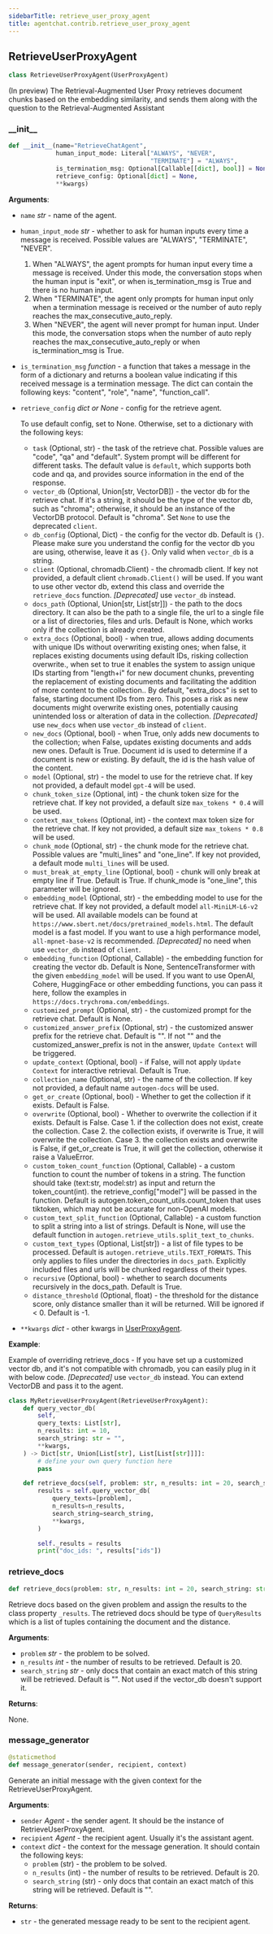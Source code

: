 ```yaml
---
sidebarTitle: retrieve_user_proxy_agent
title: agentchat.contrib.retrieve_user_proxy_agent
---
```


## RetrieveUserProxyAgent

```python
class RetrieveUserProxyAgent(UserProxyAgent)
```

(In preview) The Retrieval-Augmented User Proxy retrieves document chunks based on the embedding
similarity, and sends them along with the question to the Retrieval-Augmented Assistant

### \_\_init\_\_

```python
def __init__(name="RetrieveChatAgent",
             human_input_mode: Literal["ALWAYS", "NEVER",
                                       "TERMINATE"] = "ALWAYS",
             is_termination_msg: Optional[Callable[[dict], bool]] = None,
             retrieve_config: Optional[dict] = None,
             **kwargs)
```

**Arguments**:

- `name` _str_ - name of the agent.
  
- `human_input_mode` _str_ - whether to ask for human inputs every time a message is received.
  Possible values are "ALWAYS", "TERMINATE", "NEVER".
  1. When "ALWAYS", the agent prompts for human input every time a message is received.
  Under this mode, the conversation stops when the human input is "exit",
  or when is_termination_msg is True and there is no human input.
  2. When "TERMINATE", the agent only prompts for human input only when a termination
  message is received or the number of auto reply reaches
  the max_consecutive_auto_reply.
  3. When "NEVER", the agent will never prompt for human input. Under this mode, the
  conversation stops when the number of auto reply reaches the
  max_consecutive_auto_reply or when is_termination_msg is True.
  
- `is_termination_msg` _function_ - a function that takes a message in the form of a dictionary
  and returns a boolean value indicating if this received message is a termination message.
  The dict can contain the following keys: "content", "role", "name", "function_call".
  
- `retrieve_config` _dict or None_ - config for the retrieve agent.
  
  To use default config, set to None. Otherwise, set to a dictionary with the
  following keys:
  - `task` (Optional, str) - the task of the retrieve chat. Possible values are
  "code", "qa" and "default". System prompt will be different for different tasks.
  The default value is `default`, which supports both code and qa, and provides
  source information in the end of the response.
  - `vector_db` (Optional, Union[str, VectorDB]) - the vector db for the retrieve chat.
  If it's a string, it should be the type of the vector db, such as "chroma"; otherwise,
  it should be an instance of the VectorDB protocol. Default is "chroma".
  Set `None` to use the deprecated `client`.
  - `db_config` (Optional, Dict) - the config for the vector db. Default is `{}`. Please make
  sure you understand the config for the vector db you are using, otherwise, leave it as `{}`.
  Only valid when `vector_db` is a string.
  - `client` (Optional, chromadb.Client) - the chromadb client. If key not provided, a
  default client `chromadb.Client()` will be used. If you want to use other
  vector db, extend this class and override the `retrieve_docs` function.
  *[Deprecated]* use `vector_db` instead.
  - `docs_path` (Optional, Union[str, List[str]]) - the path to the docs directory. It
  can also be the path to a single file, the url to a single file or a list
  of directories, files and urls. Default is None, which works only if the
  collection is already created.
  - `extra_docs` (Optional, bool) - when true, allows adding documents with unique IDs
  without overwriting existing ones; when false, it replaces existing documents
  using default IDs, risking collection overwrite., when set to true it enables
  the system to assign unique IDs starting from "length+i" for new document
  chunks, preventing the replacement of existing documents and facilitating the
  addition of more content to the collection..
  By default, "extra_docs" is set to false, starting document IDs from zero.
  This poses a risk as new documents might overwrite existing ones, potentially
  causing unintended loss or alteration of data in the collection.
  *[Deprecated]* use `new_docs` when use `vector_db` instead of `client`.
  - `new_docs` (Optional, bool) - when True, only adds new documents to the collection;
  when False, updates existing documents and adds new ones. Default is True.
  Document id is used to determine if a document is new or existing. By default, the
  id is the hash value of the content.
  - `model` (Optional, str) - the model to use for the retrieve chat.
  If key not provided, a default model `gpt-4` will be used.
  - `chunk_token_size` (Optional, int) - the chunk token size for the retrieve chat.
  If key not provided, a default size `max_tokens * 0.4` will be used.
  - `context_max_tokens` (Optional, int) - the context max token size for the
  retrieve chat.
  If key not provided, a default size `max_tokens * 0.8` will be used.
  - `chunk_mode` (Optional, str) - the chunk mode for the retrieve chat. Possible values
  are "multi_lines" and "one_line". If key not provided, a default mode
  `multi_lines` will be used.
  - `must_break_at_empty_line` (Optional, bool) - chunk will only break at empty line
  if True. Default is True.
  If chunk_mode is "one_line", this parameter will be ignored.
  - `embedding_model` (Optional, str) - the embedding model to use for the retrieve chat.
  If key not provided, a default model `all-MiniLM-L6-v2` will be used. All available
  models can be found at `https://www.sbert.net/docs/pretrained_models.html`.
  The default model is a fast model. If you want to use a high performance model,
  `all-mpnet-base-v2` is recommended.
  *[Deprecated]* no need when use `vector_db` instead of `client`.
  - `embedding_function` (Optional, Callable) - the embedding function for creating the
  vector db. Default is None, SentenceTransformer with the given `embedding_model`
  will be used. If you want to use OpenAI, Cohere, HuggingFace or other embedding
  functions, you can pass it here,
  follow the examples in `https://docs.trychroma.com/embeddings`.
  - `customized_prompt` (Optional, str) - the customized prompt for the retrieve chat.
  Default is None.
  - `customized_answer_prefix` (Optional, str) - the customized answer prefix for the
  retrieve chat. Default is "".
  If not "" and the customized_answer_prefix is not in the answer,
  `Update Context` will be triggered.
  - `update_context` (Optional, bool) - if False, will not apply `Update Context` for
  interactive retrieval. Default is True.
  - `collection_name` (Optional, str) - the name of the collection.
  If key not provided, a default name `autogen-docs` will be used.
  - `get_or_create` (Optional, bool) - Whether to get the collection if it exists. Default is False.
  - `overwrite` (Optional, bool) - Whether to overwrite the collection if it exists. Default is False.
  Case 1. if the collection does not exist, create the collection.
  Case 2. the collection exists, if overwrite is True, it will overwrite the collection.
  Case 3. the collection exists and overwrite is False, if get_or_create is True, it will get the collection,
  otherwise it raise a ValueError.
  - `custom_token_count_function` (Optional, Callable) - a custom function to count the
  number of tokens in a string.
  The function should take (text:str, model:str) as input and return the
  token_count(int). the retrieve_config["model"] will be passed in the function.
  Default is autogen.token_count_utils.count_token that uses tiktoken, which may
  not be accurate for non-OpenAI models.
  - `custom_text_split_function` (Optional, Callable) - a custom function to split a
  string into a list of strings.
  Default is None, will use the default function in
  `autogen.retrieve_utils.split_text_to_chunks`.
  - `custom_text_types` (Optional, List[str]) - a list of file types to be processed.
  Default is `autogen.retrieve_utils.TEXT_FORMATS`.
  This only applies to files under the directories in `docs_path`. Explicitly
  included files and urls will be chunked regardless of their types.
  - `recursive` (Optional, bool) - whether to search documents recursively in the
  docs_path. Default is True.
  - `distance_threshold` (Optional, float) - the threshold for the distance score, only
  distance smaller than it will be returned. Will be ignored if < 0. Default is -1.
  
- ``**kwargs`` _dict_ - other kwargs in [UserProxyAgent](../user_proxy_agent#init).
  

**Example**:

  
  Example of overriding retrieve_docs - If you have set up a customized vector db, and it's
  not compatible with chromadb, you can easily plug in it with below code.
  *[Deprecated]* use `vector_db` instead. You can extend VectorDB and pass it to the agent.
```python
class MyRetrieveUserProxyAgent(RetrieveUserProxyAgent):
    def query_vector_db(
        self,
        query_texts: List[str],
        n_results: int = 10,
        search_string: str = "",
        **kwargs,
    ) -> Dict[str, Union[List[str], List[List[str]]]]:
        # define your own query function here
        pass

    def retrieve_docs(self, problem: str, n_results: int = 20, search_string: str = "", **kwargs):
        results = self.query_vector_db(
            query_texts=[problem],
            n_results=n_results,
            search_string=search_string,
            **kwargs,
        )

        self._results = results
        print("doc_ids: ", results["ids"])
```

### retrieve\_docs

```python
def retrieve_docs(problem: str, n_results: int = 20, search_string: str = "")
```

Retrieve docs based on the given problem and assign the results to the class property `_results`.
The retrieved docs should be type of `QueryResults` which is a list of tuples containing the document and
the distance.

**Arguments**:

- `problem` _str_ - the problem to be solved.
- `n_results` _int_ - the number of results to be retrieved. Default is 20.
- `search_string` _str_ - only docs that contain an exact match of this string will be retrieved. Default is "".
  Not used if the vector_db doesn't support it.
  

**Returns**:

  None.

### message\_generator

```python
@staticmethod
def message_generator(sender, recipient, context)
```

Generate an initial message with the given context for the RetrieveUserProxyAgent.

**Arguments**:

- `sender` _Agent_ - the sender agent. It should be the instance of RetrieveUserProxyAgent.
- `recipient` _Agent_ - the recipient agent. Usually it's the assistant agent.
- `context` _dict_ - the context for the message generation. It should contain the following keys:
  - `problem` (str) - the problem to be solved.
  - `n_results` (int) - the number of results to be retrieved. Default is 20.
  - `search_string` (str) - only docs that contain an exact match of this string will be retrieved. Default is "".

**Returns**:

- `str` - the generated message ready to be sent to the recipient agent.

